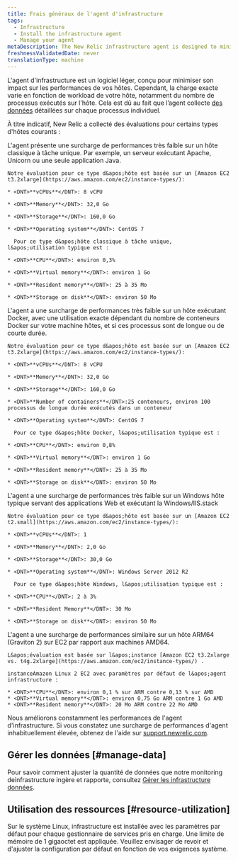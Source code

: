 ```yaml
---
title: Frais généraux de l'agent d'infrastructure
tags:
  - Infrastructure
  - Install the infrastructure agent
  - Manage your agent
metaDescription: The New Relic infrastructure agent is designed to minimize its performance impact. This document outlines resource usage for common scenarios.
freshnessValidatedDate: never
translationType: machine
---
```


L&apos;agent d&apos;infrastructure est un logiciel léger, conçu pour minimiser son impact sur les performances de vos hôtes. Cependant, la charge exacte varie en fonction de workload de votre hôte, notamment du nombre de processus exécutés sur l&apos;hôte. Cela est dû au fait que l’agent collecte [des données](/docs/data-analysis/metrics/analyze-your-metrics/data-collection-metric-timeslice-event-data#event-data) détaillées sur chaque processus individuel.

À titre indicatif, New Relic a collecté des évaluations pour certains types d&apos;hôtes courants :

<CollapserGroup>
  <Collapser id="single-task" title="Hôte Linux monotâche">
    L&apos;agent présente une surcharge de performances très faible sur un hôte classique à tâche unique. Par exemple, un serveur exécutant Apache, Unicorn ou une seule application Java.

    Notre évaluation pour ce type d&apos;hôte est basée sur un [Amazon EC2 t3.2xlarge](https://aws.amazon.com/ec2/instance-types/):

    * <DNT>**vCPUs**</DNT>: 8 vCPU

    * <DNT>**Memory**</DNT>: 32,0 Go

    * <DNT>**Storage**</DNT>: 160,0 Go

    * <DNT>**Operating system**</DNT>: CentOS 7

      Pour ce type d&apos;hôte classique à tâche unique, l&apos;utilisation typique est :

    * <DNT>**CPU**</DNT>: environ 0,3%

    * <DNT>**Virtual memory**</DNT>: environ 1 Go

    * <DNT>**Resident memory**</DNT>: 25 à 35 Mo

    * <DNT>**Storage on disk**</DNT>: environ 50 Mo
  </Collapser>

  <Collapser id="docker-host" title="Hôte Linux Docker">
    L&apos;agent a une surcharge de performances très faible sur un hôte exécutant Docker, avec une utilisation exacte dépendant du nombre de conteneurs Docker sur votre machine hôtes, et si ces processus sont de longue ou de courte durée.

    Notre évaluation pour ce type d&apos;hôte est basée sur un [Amazon EC2 t3.2xlarge](https://aws.amazon.com/ec2/instance-types/):

    * <DNT>**vCPUs**</DNT>: 8 vCPU

    * <DNT>**Memory**</DNT>: 32,0 Go

    * <DNT>**Storage**</DNT>: 160,0 Go

    * <DNT>**Number of containers**</DNT>:25 conteneurs, environ 100 processus de longue durée exécutés dans un conteneur

    * <DNT>**Operating system**</DNT>: CentOS 7

      Pour ce type d&apos;hôte Docker, l&apos;utilisation typique est :

    * <DNT>**CPU**</DNT>: environ 0,8%

    * <DNT>**Virtual memory**</DNT>: environ 1 Go

    * <DNT>**Resident memory**</DNT>: 25 à 35 Mo

    * <DNT>**Storage on disk**</DNT>: environ 50 Mo
  </Collapser>

  <Collapser id="windows-host" title="Hôte Windows">
    L&apos;agent a une surcharge de performances très faible sur un Windows hôte typique servant des applications Web et exécutant la Windows/IIS.stack

    Notre évaluation pour ce type d&apos;hôte est basée sur un [Amazon EC2 t2.small](https://aws.amazon.com/ec2/instance-types/):

    * <DNT>**vCPUs**</DNT>: 1

    * <DNT>**Memory**</DNT>: 2,0 Go

    * <DNT>**Storage**</DNT>: 30,0 Go

    * <DNT>**Operating system**</DNT>: Windows Server 2012 R2

      Pour ce type d&apos;hôte Windows, l&apos;utilisation typique est :

    * <DNT>**CPU**</DNT>: 2 à 3%

    * <DNT>**Resident Memory**</DNT>: 30 Mo

    * <DNT>**Storage on disk**</DNT>: environ 50 Mo
  </Collapser>

  <Collapser id="arm64" title="Hôte Linux ARM64">
    L&apos;agent a une surcharge de performances similaire sur un hôte ARM64 (Graviton 2) sur EC2 par rapport aux machines AMD64.

    L&apos;évaluation est basée sur l&apos;instance [Amazon EC2 t3.2xlarge vs. t4g.2xlarge](https://aws.amazon.com/ec2/instance-types/) .

    instanceAmazon Linux 2 EC2 avec paramètres par défaut de l&apos;agent infrastructure :

    * <DNT>**CPU**</DNT>: environ 0,1 % sur ARM contre 0,13 % sur AMD
    * <DNT>**Virtual memory**</DNT>: environ 0,75 Go ARM contre 1 Go AMD
    * <DNT>**Resident memory**</DNT>: 20 Mo ARM contre 22 Mo AMD
  </Collapser>
</CollapserGroup>

Nous améliorons constamment les performances de l&apos;agent d&apos;infrastructure. Si vous constatez une surcharge de performances d&apos;agent inhabituellement élevée, obtenez de l&apos;aide sur [support.newrelic.com](https://support.newrelic.com).

## Gérer les données [#manage-data]

Pour savoir comment ajuster la quantité de données que notre monitoring deinfrastructure ingère et rapporte, consultez [Gérer les infrastructure données](/docs/infrastructure/manage-your-data/data-instrumentation/manage-infrastructure-data-reporting).

## Utilisation des ressources [#resource-utilization]

Sur le système Linux, infrastructure est installée avec les paramètres par défaut pour chaque gestionnaire de services pris en charge. Une limite de mémoire de 1 gigaoctet est appliquée. Veuillez envisager de revoir et d&apos;ajuster la configuration par défaut en fonction de vos exigences système.